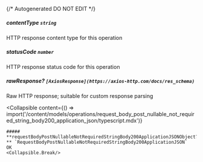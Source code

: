 {/* Autogenerated DO NOT EDIT  */}

##### **contentType** `string`
HTTP response content type for this operation

##### **statusCode** `number`
HTTP response status code for this operation

##### **rawResponse?** `[AxiosResponse](https://axios-http.com/docs/res_schema)`
Raw HTTP response; suitable for custom response parsing

<Collapsible
    content={() => import('/content/models/operations/request_body_post_nullable_not_required_string_body200_application_json/typescript.mdx')}
>
    ##### **requestBodyPostNullableNotRequiredStringBody200ApplicationJSONObject?** `RequestBodyPostNullableNotRequiredStringBody200ApplicationJSON`
    OK
    <Collapsible.Break/>
</Collapsible>


